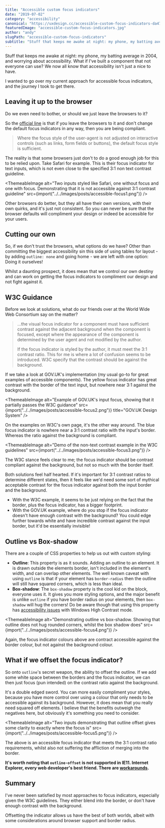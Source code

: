 ```yaml
---
title: "Accessible custom focus indicators"
date: "2019-07-02"
category: "accessibility"
canonical: "https://uxdesign.cc/accessible-custom-focus-indicators-da4768d1fb7b?sk=6cfd4853877b935c7cf6fce80da9afa0"
featuredImage: "accessible-custom-focus-indicators.jpg"
author: "andy"
slugPath: "accessible-custom-focus-indicators"
subtitle: "Stuff that keeps me awake at night: my phone, my batting average in 2004, and worrying about accessibility. What if I've built a component that not everyone can use? We now all know that accessibility isn't just a nice to have."
---
```



Stuff that keeps me awake at night: my phone, my batting average in 2004, and worrying about accessibility. What if I've built a component that not everyone can use? We now all know that accessibility isn't just a nice to have.

I wanted to go over my current approach for accessible focus indicators, and the journey I took to get there.

## Leaving it up to the browser

Do we even need to bother, or should we just leave the browsers to it?

So the [official line](https://www.w3.org/WAI/WCAG21/Understanding/non-text-contrast) is that if you leave the browsers to it and don't change the default focus indicators in any way, then you are being compliant.

> Where the focus style of the user-agent is not adjusted on interactive controls (such as links, form fields or buttons), the default focus style is sufficient.

The reality is that some browsers just don't to do a good enough job for this to be relied upon. Take Safari for example. This is their focus indicator for text inputs, which is not even close to the specified 3:1 non text contrast guideline.

<ThemeableImage
  alt="Two inputs styled like Safari, one without focus and one with focus. Demonstrating that it is not accessible against 3:1 contrast guideline"
  src={import("../../images/posts/accessible-focus1.png")}
/>

Other browsers do better, but they all have their own versions, with their own quirks, and it's just not consistent. So you can never be sure that the browser defaults will compliment your design or indeed be accessible for your users.

## Cutting our own

So, if we don't trust the browsers, what options do we have? Other than committing the biggest accessibility sin this side of using tables for layout - by adding `outline: none` and going home - we are left with one option: Doing it ourselves!

Whilst a daunting prospect, it does mean that we control our own destiny and can work on getting the focus indicators to compliment our design and not fight against it.

## W3C Guidance

Before we look at solutions, what do our friends over at the World Wide Web Consortium say on the matter?

> ...the visual focus indicator for a component must have sufficient contrast against the adjacent background when the component is focused, except where the appearance of the component is determined by the user agent and not modified by the author.
>
> If the focus indicator is styled by the author, it must meet the 3:1 contrast ratio.
> This for me is where a lot of confusion seems to be introduced. W3C specify that the contrast should be against the background.

If we take a look at GOV.UK's implementation (my usual go-to for great examples of accessible components). The yellow focus indicator has great contrast with the border of the text input, but nowhere near 3:1 against the background.

<ThemeableImage
  alt="Example of GOV.UK's input focus, showing that it partially passes the W3C guidance"
  src={import("../../images/posts/accessible-focus2.png")}
  title="GOV.UK Design System"
/>

On the examples on W3C's own page, it's the other way around. The blue focus indicator is nowhere near a 3:1 contrast ratio with the input's border. Whereas the ratio against the background is compliant.

<ThemeableImage
  alt="Demo of the non-text contrast example in the W3C guidelines"
  src={import("../../images/posts/accessible-focus3.png")}
/>

The W3C stance feels clear to me; the focus indicator should be contrast compliant against the background, but not so much with the border itself.

Both solutions feel half hearted. If it's important for 3:1 contrast ratios to determine different states, then it feels like we'd need some sort of mythical acceptable contrast for the focus indicator against both the input border and the background.

- With the W3C example, it seems to be just relying on the fact that the border, plus the focus indicator, has a bigger footprint.
- With the GOV.UK example, where do you stop if the focus indicator doesn't have enough contrast with the background? You could edge further towards white and have incredible contrast against the input border, but it'd be essentially invisible!

## Outline vs Box-shadow

There are a couple of CSS properties to help us out with custom styling:

- **Outline**: This property is as it sounds. Adding an outline to an element. It is drawn outside the elements border, isn't included in the element's width, and can overlap other elements. The well known caveat with using `outline` is that if your element has `border-radius` then the outline will still have squared corners, which is less than ideal.
- **Box-shadow**: The `box-shadow` property is the cool kid on the block, everyone uses it. It gives you more styling options, and the major benefit is unlike `outline` if you have border radius on your elements, then `box-shadow` will hug the corners! Do be aware though that using this property has [accessibility issues](https://accessabilly.com/accessibility-issues-concerning-windows-high-contrast-mode/) with Windows High Contrast mode.

<ThemeableImage
  alt="Demonstrating outline vs box-shadow. Showing that outline does not hug rounded corners, whilst the box shadow does"
  src={import("../../images/posts/accessible-focus4.png")}
/>

Again, the focus indicator colours above are contract accessible against the border colour, but not against the background colour.

## What if we offset the focus indicator?

So onto `outline`'s secret weapon, the ability to offset the outline. If we add some white space between the borders and the focus indicator, we can then just focus (pun intended) on the contrast ratio against the background.

It's a double edged sword. You can more easily compliment your styles, because you have more control over using a colour that only needs to be accessible against its background. However, it does mean that you really need squared off elements. I believe that the benefits outweigh the negatives here, but obviously it's something you need to consider.

<ThemeableImage
  alt="Two inputs demonstrating that outline offset gives some clarity to exactly where the focus is"
  src={import("../../images/posts/accessible-focus5.png")}
/>

The above is an accessible focus indicator that meets the 3:1 contrast ratio requirements, whilst also not suffering the affliction of merging into the border.

**It's worth noting that `outline-offset` is not supported in IE11. Internet Explorer, every web developer's best friend. There are [workarounds](https://stackoverflow.com/questions/25624934/outline-offset-substitute-on-ie).**

## Summary

I've never been satisfied by most approaches to focus indicators, especially given the W3C guidelines. They either blend into the border, or don't have enough contrast with the background.

Offsetting the indicator allows us have the best of both worlds, albeit with some considerations around browser support and border radius.
